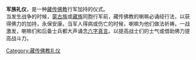 '''军族礼仪'''，是一种[[藏传佛教|藏传佛教]]行军加持的仪式。<br />

当发生战争的时候，[[蒙古族|蒙古族]]或[[藏族|藏族]]同胞行军前，藏传佛教的喇嘛必诵经行法，以获得佛力的加持，永保安康。当军人得病或伤亡的时候，喇嘛为他们做法祈祷。一战激发，喇嘛们和后备士兵都大声诵念[[六字真言|六字真言]]。以提高战士们的士气或借助佛力提高战斗力。
[[Category:藏传佛教礼仪|Category:藏传佛教礼仪]]